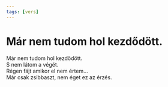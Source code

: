 ```yaml
---
tags: [vers]
---
```


# Már nem tudom hol kezdődött.

Már nem tudom hol kezdődött.  
S nem látom a végét.  
Régen fájt amikor el nem értem...  
Már csak zsibbaszt, nem éget ez az érzés.
